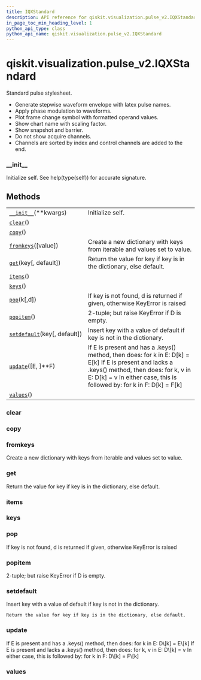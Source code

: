 ```yaml
---
title: IQXStandard
description: API reference for qiskit.visualization.pulse_v2.IQXStandard
in_page_toc_min_heading_level: 1
python_api_type: class
python_api_name: qiskit.visualization.pulse_v2.IQXStandard
---
```


# qiskit.visualization.pulse\_v2.IQXStandard

<Class id="qiskit.visualization.pulse_v2.IQXStandard" isDedicatedPage={true} github="https://github.com/qiskit/qiskit/tree/stable/0.17/qiskit/visualization/pulse_v2/stylesheet.py" signature="IQXStandard(**kwargs)">
  Standard pulse stylesheet.

  *   Generate stepwise waveform envelope with latex pulse names.
  *   Apply phase modulation to waveforms.
  *   Plot frame change symbol with formatted operand values.
  *   Show chart name with scaling factor.
  *   Show snapshot and barrier.
  *   Do not show acquire channels.
  *   Channels are sorted by index and control channels are added to the end.

  ### \_\_init\_\_

  <Function id="qiskit.visualization.pulse_v2.IQXStandard.__init__" name="__init__" signature="__init__(**kwargs)">
    Initialize self. See help(type(self)) for accurate signature.
  </Function>

  ## Methods

  |                                                                                                                                               |                                                                                                                                                                                                                               |
  | --------------------------------------------------------------------------------------------------------------------------------------------- | ----------------------------------------------------------------------------------------------------------------------------------------------------------------------------------------------------------------------------- |
  | [`__init__`](#qiskit.visualization.pulse_v2.IQXStandard.__init__ "qiskit.visualization.pulse_v2.IQXStandard.__init__")(\*\*kwargs)            | Initialize self.                                                                                                                                                                                                              |
  | [`clear`](#qiskit.visualization.pulse_v2.IQXStandard.clear "qiskit.visualization.pulse_v2.IQXStandard.clear")()                               |                                                                                                                                                                                                                               |
  | [`copy`](#qiskit.visualization.pulse_v2.IQXStandard.copy "qiskit.visualization.pulse_v2.IQXStandard.copy")()                                  |                                                                                                                                                                                                                               |
  | [`fromkeys`](#qiskit.visualization.pulse_v2.IQXStandard.fromkeys "qiskit.visualization.pulse_v2.IQXStandard.fromkeys")(\[value])              | Create a new dictionary with keys from iterable and values set to value.                                                                                                                                                      |
  | [`get`](#qiskit.visualization.pulse_v2.IQXStandard.get "qiskit.visualization.pulse_v2.IQXStandard.get")(key\[, default])                      | Return the value for key if key is in the dictionary, else default.                                                                                                                                                           |
  | [`items`](#qiskit.visualization.pulse_v2.IQXStandard.items "qiskit.visualization.pulse_v2.IQXStandard.items")()                               |                                                                                                                                                                                                                               |
  | [`keys`](#qiskit.visualization.pulse_v2.IQXStandard.keys "qiskit.visualization.pulse_v2.IQXStandard.keys")()                                  |                                                                                                                                                                                                                               |
  | [`pop`](#qiskit.visualization.pulse_v2.IQXStandard.pop "qiskit.visualization.pulse_v2.IQXStandard.pop")(k\[,d])                               | If key is not found, d is returned if given, otherwise KeyError is raised                                                                                                                                                     |
  | [`popitem`](#qiskit.visualization.pulse_v2.IQXStandard.popitem "qiskit.visualization.pulse_v2.IQXStandard.popitem")()                         | 2-tuple; but raise KeyError if D is empty.                                                                                                                                                                                    |
  | [`setdefault`](#qiskit.visualization.pulse_v2.IQXStandard.setdefault "qiskit.visualization.pulse_v2.IQXStandard.setdefault")(key\[, default]) | Insert key with a value of default if key is not in the dictionary.                                                                                                                                                           |
  | [`update`](#qiskit.visualization.pulse_v2.IQXStandard.update "qiskit.visualization.pulse_v2.IQXStandard.update")(\[E, ]\*\*F)                 | If E is present and has a .keys() method, then does: for k in E: D\[k] = E\[k] If E is present and lacks a .keys() method, then does: for k, v in E: D\[k] = v In either case, this is followed by: for k in F: D\[k] = F\[k] |
  | [`values`](#qiskit.visualization.pulse_v2.IQXStandard.values "qiskit.visualization.pulse_v2.IQXStandard.values")()                            |                                                                                                                                                                                                                               |

  ### clear

  <Function id="qiskit.visualization.pulse_v2.IQXStandard.clear" name="clear" signature="clear() → None. Remove all items from D." />

  ### copy

  <Function id="qiskit.visualization.pulse_v2.IQXStandard.copy" name="copy" signature="copy() → a shallow copy of D" />

  ### fromkeys

  <Function id="qiskit.visualization.pulse_v2.IQXStandard.fromkeys" name="fromkeys" signature="fromkeys(value=None, /)">
    Create a new dictionary with keys from iterable and values set to value.
  </Function>

  ### get

  <Function id="qiskit.visualization.pulse_v2.IQXStandard.get" name="get" signature="get(key, default=None, /)">
    Return the value for key if key is in the dictionary, else default.
  </Function>

  ### items

  <Function id="qiskit.visualization.pulse_v2.IQXStandard.items" name="items" signature="items() → a set-like object providing a view on D’s items" />

  ### keys

  <Function id="qiskit.visualization.pulse_v2.IQXStandard.keys" name="keys" signature="keys() → a set-like object providing a view on D’s keys" />

  ### pop

  <Function id="qiskit.visualization.pulse_v2.IQXStandard.pop" name="pop" signature="pop(k[, d]) → v, remove specified key and return the corresponding value.">
    If key is not found, d is returned if given, otherwise KeyError is raised
  </Function>

  ### popitem

  <Function id="qiskit.visualization.pulse_v2.IQXStandard.popitem" name="popitem" signature="popitem() → (k, v), remove and return some (key, value) pair as a">
    2-tuple; but raise KeyError if D is empty.
  </Function>

  ### setdefault

  <Function id="qiskit.visualization.pulse_v2.IQXStandard.setdefault" name="setdefault" signature="setdefault(key, default=None, /)">
    Insert key with a value of default if key is not in the dictionary.

    Return the value for key if key is in the dictionary, else default.
  </Function>

  ### update

  <Function id="qiskit.visualization.pulse_v2.IQXStandard.update" name="update" signature="update([E, ]**F) → None. Update D from dict/iterable E and F.">
    If E is present and has a .keys() method, then does: for k in E: D\[k] = E\[k] If E is present and lacks a .keys() method, then does: for k, v in E: D\[k] = v In either case, this is followed by: for k in F: D\[k] = F\[k]
  </Function>

  ### values

  <Function id="qiskit.visualization.pulse_v2.IQXStandard.values" name="values" signature="values() → an object providing a view on D’s values" />
</Class>

